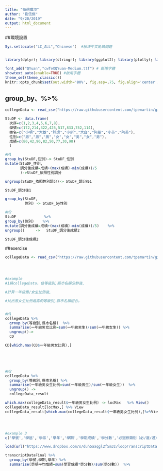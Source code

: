 ```yaml
---
title: "每週環境"
author: "劉信傑"
date: "9/20/2019"
output: html_document
---
```



##環境設置
```r
Sys.setlocale("LC_ALL","Chinese")  #解決中文亂碼問題


library(dplyr); library(stringr); library(ggplot2); library(plotly); library(lubridate); library(readr); library(tidyr); library(showtext)

font_add("QYuan","cwTeXQYuan-Medium.ttf") # 新增字體
showtext_auto(enable=TRUE) #啟用字體
theme_set(theme_classic())
knitr::opts_chunk$set(out.width='80%', fig.asp=.75, fig.align='center', fig.showtext=T)

```



## group_by、%>%
```r

collegeData <- read_csv("https://raw.githubusercontent.com/tpemartin/github-data/master/103_student.csv")

StuDF <- data.frame(
  次序=c(1,2,3,4,5,6,7,8),
  學號=c(172,214,322,425,517,833,752,114),
  姓名=c("小明","大雄","胖虎","小新","大白","阿華","小英","阿美"),
  性別=c("男","男","男","女","女","男","女","男"),
  成績=c(80,42,90,82,50,77,30,90)
  )

#M1
group_by(StuDF,性別)-> StuDF_性別
mutate(StuDF_性別,
       調分後成績=成績+(max(成績)-min(成績))/5
       )->StuDF_依照性別調分

ungroup(StuDF_依照性別調分)-> StuDF_調分後1

StuDF_調分後1

group_by(StuDF,
         性別) -> StuDF_by性別

#M2
StuDF             %>% 
group_by(性別)    %>% 
mutate(調分後成績=成績+(max(成績)-min(成績))/5)    %>%
ungroup()     ->   StuDF_調分後成績2

StuDF_調分後成績2

```


##exercise
```r

collegeData <- read_csv("https://raw.githubusercontent.com/tpemartin/github-data/master/103_student.csv")




#example
#1將collegeData，依等級別,縣市名稱分群後,

#計算一年級男/女生比例後,

#找出男女生比例最高的等級別,縣市名稱組合。


#M1
collegeData %>% 
  group_by(等級別,縣市名稱)  %>%
  summarise(一年級男女比例=sum(一年級男生)/sum(一年級女生)) %>%
  ungroup()->
  CD

CD[which.max(CD$一年級男女比例),] 
 




#M2
collegeData %>%
  group_by(等級別,縣市名稱) %>%
  summarise(一年級男女生比例=sum(一年級男生)/sum(一年級女生))  %>%
  ungroup() ->
  collegeData_result

which.max(collegeData_result$一年級男女生比例) -> locMax   %>% View()
collegeData_result[locMax,] %>% View
collegeData_result[which.max(collegeData_result$一年級男女生比例),]%>%View




#example 3
c('學號','學屆','學系','學年','學期','學期成績','學分數','必選修類別（必∕選∕通）') -> names(transcriptDataFinal)

load(url("https://www.dropbox.com/s/duh5aaqgl2f5m3z/loopTranscriptData.Rda?raw=1"))

transcriptDataFinal %>%
  group_by(學號,學期,學年) %>%
  summarise(學期平均成績=sum(學習成績*學分數)/sum(學分數))  %>%

 



```








  








